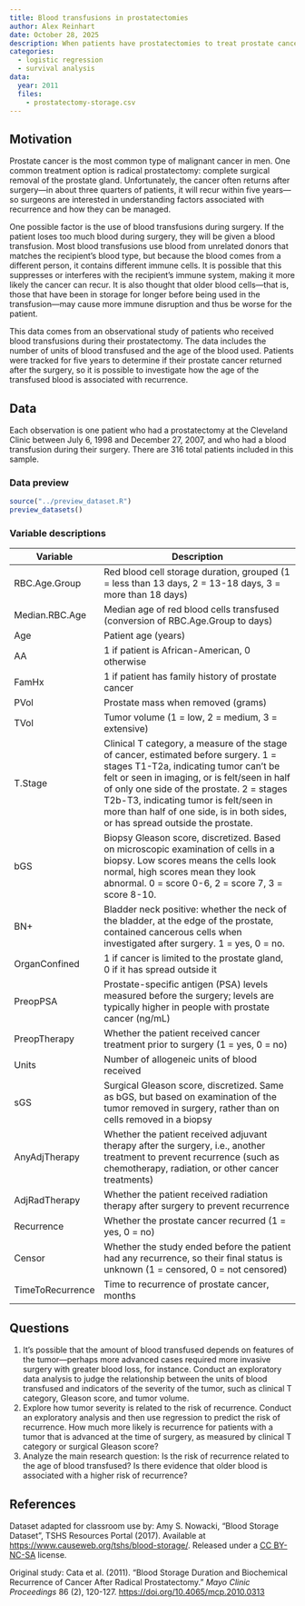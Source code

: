 ```yaml
---
title: Blood transfusions in prostatectomies
author: Alex Reinhart
date: October 28, 2025
description: When patients have prostatectomies to treat prostate cancer, the surgery may cause blood loss requiring a blood transfusion. Blood transfusions may cause adverse reactions and affect the immune system, so this could affect the success of the surgery and whether the prostate cancer recurs. Use logistic regression or survival analysis to explore an observational dataset of patients.
categories:
  - logistic regression
  - survival analysis
data:
  year: 2011
  files:
    - prostatectomy-storage.csv
---
```


## Motivation

Prostate cancer is the most common type of malignant cancer in men. One common
treatment option is radical prostatectomy: complete surgical removal of the
prostate gland. Unfortunately, the cancer often returns after surgery---in about
three quarters of patients, it will recur within five years---so surgeons are
interested in understanding factors associated with recurrence and how they can
be managed.

One possible factor is the use of blood transfusions during surgery. If the
patient loses too much blood during surgery, they will be given a blood
transfusion. Most blood transfusions use blood from unrelated donors that
matches the recipient's blood type, but because the blood comes from a different
person, it contains different immune cells. It is possible that this suppresses
or interferes with the recipient's immune system, making it more likely the
cancer can recur. It is also thought that older blood cells---that is, those
that have been in storage for longer before being used in the transfusion---may
cause more immune disruption and thus be worse for the patient.

This data comes from an observational study of patients who received blood
transfusions during their prostatectomy. The data includes the number of units
of blood transfused and the age of the blood used. Patients were tracked for
five years to determine if their prostate cancer returned after the surgery, so
it is possible to investigate how the age of the transfused blood is associated
with recurrence.

## Data

Each observation is one patient who had a prostatectomy at the Cleveland Clinic
between July 6, 1998 and December 27, 2007, and who had a blood transfusion
during their surgery. There are 316 total patients included in this sample.

### Data preview

```r
source("../preview_dataset.R")
preview_datasets()
```

### Variable descriptions

| Variable | Description |
|----|-------------|
| RBC.Age.Group | Red blood cell storage duration, grouped (1 = less than 13 days, 2 = 13-18 days, 3 = more than 18 days) |
| Median.RBC.Age | Median age of red blood cells transfused (conversion of RBC.Age.Group to days) |
| Age | Patient age (years) |
| AA | 1 if patient is African-American, 0 otherwise |
| FamHx | 1 if patient has family history of prostate cancer |
| PVol | Prostate mass when removed (grams) |
| TVol | Tumor volume (1 = low, 2 = medium, 3 = extensive) |
| T.Stage | Clinical T category, a measure of the stage of cancer, estimated before surgery. 1 = stages T1-T2a, indicating tumor can't be felt or seen in imaging, or is felt/seen in half of only one side of the prostate. 2 = stages T2b-T3, indicating tumor is felt/seen in more than half of one side, is in both sides, or has spread outside the prostate. |
| bGS | Biopsy Gleason score, discretized. Based on microscopic examination of cells in a biopsy. Low scores means the cells look normal, high scores mean they look abnormal. 0 = score 0-6, 2 = score 7, 3 = score 8-10. |
| BN+ | Bladder neck positive: whether the neck of the bladder, at the edge of the prostate, contained cancerous cells when investigated after surgery. 1 = yes, 0 = no. |
| OrganConfined | 1 if cancer is limited to the prostate gland, 0 if it has spread outside it |
| PreopPSA | Prostate-specific antigen (PSA) levels measured before the surgery; levels are typically higher in people with prostate cancer (ng/mL) |
| PreopTherapy | Whether the patient received cancer treatment prior to surgery (1 = yes, 0 = no) |
| Units | Number of allogeneic units of blood received |
| sGS | Surgical Gleason score, discretized. Same as bGS, but based on examination of the tumor removed in surgery, rather than on cells removed in a biopsy |
| AnyAdjTherapy | Whether the patient received adjuvant therapy after the surgery, i.e., another treatment to prevent recurrence (such as chemotherapy, radiation, or other cancer treatments) |
| AdjRadTherapy | Whether the patient received radiation therapy after surgery to prevent recurrence|
| Recurrence | Whether the prostate cancer recurred (1 = yes, 0 = no) |
| Censor | Whether the study ended before the patient had any recurrence, so their final status is unknown (1 = censored, 0 = not censored)|
| TimeToRecurrence | Time to recurrence of prostate cancer, months |


## Questions

1. It's possible that the amount of blood transfused depends on features of the
   tumor---perhaps more advanced cases required more invasive surgery with
   greater blood loss, for instance. Conduct an exploratory data analysis to
   judge the relationship between the units of blood transfused and indicators
   of the severity of the tumor, such as clinical T category, Gleason score, and
   tumor volume.
2. Explore how tumor severity is related to the risk of recurrence. Conduct an
   exploratory analysis and then use regression to predict the risk of
   recurrence. How much more likely is recurrence for patients with a tumor that
   is advanced at the time of surgery, as measured by clinical T category or
   surgical Gleason score?
3. Analyze the main research question: Is the risk of recurrence related to the
   age of blood transfused? Is there evidence that older blood is associated
   with a higher risk of recurrence?

## References

Dataset adapted for classroom use by: Amy S. Nowacki, “Blood Storage Dataset”,
TSHS Resources Portal (2017). Available at
<https://www.causeweb.org/tshs/blood-storage/>. Released under a [CC
BY-NC-SA](https://creativecommons.org/licenses/by-nc-sa/4.0/) license.

Original study: Cata et al. (2011). "Blood Storage Duration and Biochemical
Recurrence of Cancer After Radical Prostatectomy." *Mayo Clinic Proceedings* 86
(2), 120-127. <https://doi.org/10.4065/mcp.2010.0313>
